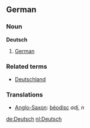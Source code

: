 ==German==
===Noun===
'''Deutsch'''

#[[German]]

===Related terms===
*[[Deutschland]]

===Translations===
*[[Anglo-Saxon]]: [[þéodisc]] ''adj'', ''n''
[[de:Deutsch]]
[[nl:Deutsch]]